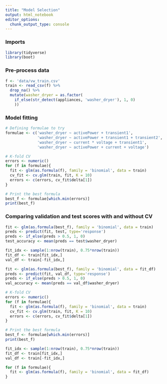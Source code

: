 ```yaml
---
title: "Model Selection"
output: html_notebook
editor_options: 
  chunk_output_type: console
---
```


### Imports

```r
library(tidyverse)
library(boot)
```

### Pre-process data

```r
f <- 'data/vw_train.csv'
train <- read_csv(f) %>% 
  drop_na() %>%
  mutate(washer_dryer = as.factor(
    if_else(str_detect(appliances, 'washer_dryer'), 1, 0)
    ))
```

### Model fitting

```r
# Defining formulae to try
formulae <- c('washer_dryer ~ activePower + transient1',
              'washer_dryer ~ activePower + transient1 + transient2',
              'washer_dryer ~ current * voltage + transient1',
              'washer_dryer ~ activePower + current + voltage')

# K-fold CV 
errors <- numeric()
for (f in formulae){
  fit <- glm(as.formula(f), family = 'binomial', data = train)
  cv_fit <- cv.glm(train, fit, K = 10)
  errors <- c(errors, cv_fit$delta[1])
}

# Print the best formula
best_f <- formulae[which.min(errors)]
print(best_f)
``` 

### Comparing validation and test scores with and without CV 

```r
fit <- glm(as.formula(best_f), family = 'binomial', data = train)
preds <- predict(fit, test, type='response')
preds <- if_else(preds > 0.5, 1, 0)
test_accuracy <- mean(preds == test$washer_dryer)
```

```r
fit_idx <- sample(1:nrow(train), 0.75*nrow(train))
fit_df <- train[fit_idx,]
val_df <- train[-fit_idx,]

fit <- glm(as.formula(best_f), family = 'binomial', data = fit_df)
preds <- predict(fit, val_df, type='response')
preds <- if_else(preds > 0.5, 1, 0)
val_accuracy <- mean(preds == val_df$washer_dryer)
```



```r
# K-fold CV 
errors <- numeric()
for (f in formulae){
  fit <- glm(as.formula(f), family = 'binomial', data = train)
  cv_fit <- cv.glm(train, fit, K = 10)
  errors <- c(errors, cv_fit$delta[1])
}

# Print the best formula
best_f <- formulae[which.min(errors)]
print(best_f)

```

```r
fit_idx <- sample(1:nrow(train), 0.75*nrow(train))
fit_df <- train[fit_idx,]
val_df <- train[-fit_idx,]

for (f in formulae){
  fit <- glm(as.formula(f), family = 'binomial', data = fit_df)
}
```


